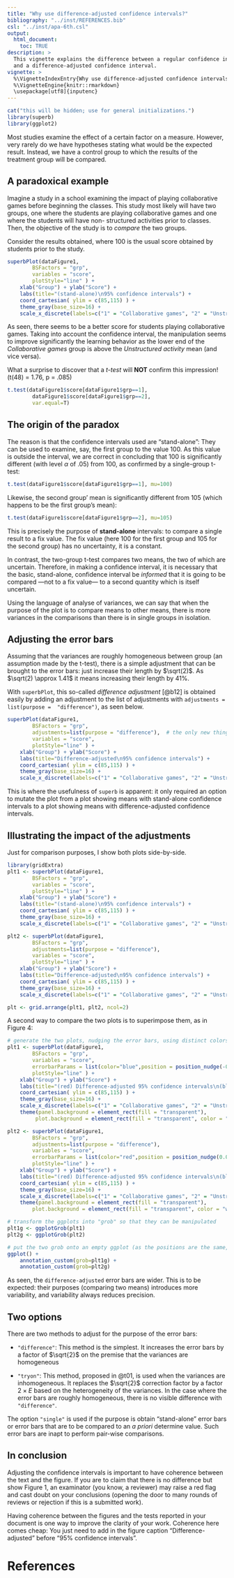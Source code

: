 ```yaml
---
title: "Why use difference-adjusted confidence intervals?"
bibliography: "../inst/REFERENCES.bib"
csl: "../inst/apa-6th.csl"
output: 
  html_document:
    toc: TRUE
description: >
  This vignette explains the difference between a regular confidence interval
  and a difference-adjusted confidence interval.
vignette: >
  %\VignetteIndexEntry{Why use difference-adjusted confidence intervals?}
  %\VignetteEngine{knitr::rmarkdown}
  \usepackage[utf8]{inputenc}
---
```



```r
cat("this will be hidden; use for general initializations.")
library(superb)
library(ggplot2)
```

Most studies examine the effect of a certain factor on a measure. However, very rarely 
do we have hypotheses stating what would be the expected result. Instead, we have a 
control group to which the results of the treatment group will be compared.

## A paradoxical example

Imagine a study in a school examining the impact of playing collaborative games 
before beginning the classes. This study most likely will have two groups, one where
the students are playing collaborative games and one where the students will have non-
structured activities prior to classes. Then, the objective of the study is to
*compare* the two groups.

Consider the results obtained, where 100 is the usual score obtained by students prior 
to the study.

```r
superbPlot(dataFigure1, 
        BSFactors = "grp", 
        variables = "score", 
        plotStyle="line" ) + 
    xlab("Group") + ylab("Score") + 
    labs(title="(stand-alone)\n95% confidence intervals") +
    coord_cartesian( ylim = c(85,115) ) +
    theme_gray(base_size=16) +
    scale_x_discrete(labels=c("1" = "Collaborative games", "2" = "Unstructured activity"))
```

As seen, there seems to be a better score for students playing collaborative games. 
Taking into account the confidence interval, the manipulation seems to improve
significantly the learning behavior as the lower end of the *Collaborative games* group
is above the *Unstructured activity* mean (and vice versa).

What a surprise to discover that a *t-test* will **NOT** confirm this impression! (t(48) = 1.76, p = .085) 

```r
t.test(dataFigure1$score[dataFigure1$grp==1], 
        dataFigure1$score[dataFigure1$grp==2],
        var.equal=T)
```

## The origin of the paradox 

The reason is that the confidence intervals used are "stand-alone": They can be used to
examine, say, the first group to the value 100. As this value is outside the interval,
we are correct in concluding that 100 is significantly different (with level $\alpha$
 of .05) from 100, as confirmed by a single-group t-test:

```r
t.test(dataFigure1$score[dataFigure1$grp==1], mu=100)
```

Likewise, the second group' mean is significantly different from 105 (which happens
to be the first group's mean):

```r
t.test(dataFigure1$score[dataFigure1$grp==2], mu=105)
```

This is precisely the purpose of **stand-alone** intervals: to compare a single result
to a fix value. The fix value (here 100 for the first group and 105 for the second group)
has no uncertainty, it is a constant. 

In contrast, the two-group t-test compares two means, the two of which are uncertain.
Therefore, in making a confidence interval, it is necessary that the basic, stand-alone,
confidence interval be *informed* that it is going to be compared ---not to a fix
value--- to a second quantity which is itself uncertain.

Using the language of analyse of variances, we can say that when the purpose of the plot
is to compare means to other means, there is more variances in the comparisons than there
is in single groups in isolation.

## Adjusting the error bars

Assuming that the variances are roughly homogeneous between group (an assumption made by 
the t-test), there is a simple adjustment that can be brought to the error bars: just
increase their length by $\sqrt(2)$. As $\sqrt(2) \approx 1.41$ it means increasing 
their length by 41%.

With ``superbPlot``, this so-called *difference adjustment* [@b12] is obtained easily
by adding an adjustment to the list of adjustments with ``adjustments = list(purpose = 
"difference")``, as seen below.

```r
superbPlot(dataFigure1, 
        BSFactors = "grp", 
        adjustments=list(purpose = "difference"),  # the only new thing here
        variables = "score", 
        plotStyle="line" ) + 
    xlab("Group") + ylab("Score") + 
    labs(title="Difference-adjusted\n95% confidence intervals") +
    coord_cartesian( ylim = c(85,115) ) + 
    theme_gray(base_size=16) +
    scale_x_discrete(labels=c("1" = "Collaborative games", "2" = "Unstructured activity"))
```

This is where the usefulness of ``superb`` is apparent: it only required an option to 
mutate the plot from a plot showing means with stand-alone confidence intervals to a plot
showing means with difference-adjusted confidence intervals.

## Illustrating the impact of the adjustments

Just for comparison purposes, I show both plots side-by-side.

```r
library(gridExtra)
plt1 <- superbPlot(dataFigure1, 
        BSFactors = "grp", 
        variables = "score", 
        plotStyle="line" ) + 
    xlab("Group") + ylab("Score") + 
    labs(title="(stand-alone)\n95% confidence intervals") +
    coord_cartesian( ylim = c(85,115) ) +
    theme_gray(base_size=16) +
    scale_x_discrete(labels=c("1" = "Collaborative games", "2" = "Unstructured activity")) 

plt2 <- superbPlot(dataFigure1, 
        BSFactors = "grp", 
        adjustments=list(purpose = "difference"), 
        variables = "score", 
        plotStyle="line" ) + 
    xlab("Group") + ylab("Score") + 
    labs(title="Difference-adjusted\n95% confidence intervals") +
    coord_cartesian( ylim = c(85,115) ) + 
    theme_gray(base_size=16) +
    scale_x_discrete(labels=c("1" = "Collaborative games", "2" = "Unstructured activity")) 

plt <- grid.arrange(plt1, plt2, ncol=2)
```

A second way to compare the two plots is to superimpose them, as in Figure 4:

```r
# generate the two plots, nudging the error bars, using distinct colors, and having the background transparent
plt1 <- superbPlot(dataFigure1, 
        BSFactors = "grp", 
        variables = "score", 
        errorbarParams = list(color="blue",position = position_nudge(-0.05) ),
        plotStyle="line" ) + 
    xlab("Group") + ylab("Score") + 
    labs(title="(red) Difference-adjusted 95% confidence intervals\n(blue) (stand-alone) 95% confidence intervals") +
    coord_cartesian( ylim = c(85,115) ) +
    theme_gray(base_size=16) +
    scale_x_discrete(labels=c("1" = "Collaborative games", "2" = "Unstructured activity")) +
    theme(panel.background = element_rect(fill = "transparent"),
         plot.background = element_rect(fill = "transparent", color = "white"))

plt2 <- superbPlot(dataFigure1, 
        BSFactors = "grp", 
        adjustments=list(purpose = "difference"), 
        variables = "score", 
        errorbarParams = list(color="red",position = position_nudge(0.05) ),
        plotStyle="line" ) + 
    xlab("Group") + ylab("Score") + 
    labs(title="(red) Difference-adjusted 95% confidence intervals\n(blue) (stand-alone) 95% confidence intervals") +
    coord_cartesian( ylim = c(85,115) ) + 
    theme_gray(base_size=16) +
    scale_x_discrete(labels=c("1" = "Collaborative games", "2" = "Unstructured activity")) +
    theme(panel.background = element_rect(fill = "transparent"),
        plot.background = element_rect(fill = "transparent", color = "white"))

# transform the ggplots into "grob" so that they can be manipulated
plt1g <- ggplotGrob(plt1)
plt2g <- ggplotGrob(plt2)

# put the two grob onto an empty ggplot (as the positions are the same, they will be overlayed)
ggplot() + 
    annotation_custom(grob=plt1g) + 
    annotation_custom(grob=plt2g)
```

As seen, the ``difference-adjusted`` error bars are wider. This is to be
expected: their purposes (comparing two means) introduces more variability,
and variability always reduces precision. 

## Two options

There are two methods to adjust for the purpose of the error bars:

* ``"difference"``: This method is the simplest. It increases the 
error bars by a factor of $\sqrt{2}$ on the premise that the variances
are homogeneous

* ``"tryon"``: This method, proposed in @t01, is used when the variances
are inhomogeneous. It replaces the $\sqrt{2}$ correction factor by a 
factor $2 \times E$ based on the heterogeneity of the variances. In the
case where the error bars are roughly homogeneous, there is no visible 
difference with ``"difference"``.

The option ``"single"`` is used if the purpose is obtain "stand-alone" 
error bars or error bars that are to be compared to an *a priori* 
determine value. Such error bars are inapt to perform pair-wise 
comparisons.


## In conclusion

Adjusting the confidence intervals is important to have coherence between the text 
and the figure. If you are to claim that there is no difference but show Figure 1,
an examinator (you know, a reviewer) may raise a red flag and cast doubt on your
conclusions (opening the door to many rounds of reviews or rejection if this is a 
submitted work). 

Having coherence between the figures and the tests reported in your document is one
way to improve the clarity of your work. Coherence here comes cheap: You just need 
to add in the figure caption "Difference-adjusted" before "95% confidence intervals".


# References

